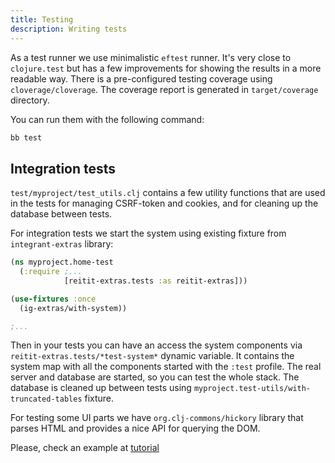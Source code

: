 ```yaml
---
title: Testing
description: Writing tests
---
```


As a test runner we use minimalistic `eftest` runner. It's very close to `clojure.test` but has a few improvements for showing the results in a more readable way.
There is a pre-configured testing coverage using `cloverage/cloverage`. The coverage report is generated in `target/coverage` directory.

You can run them with the following command:

```bash
bb test
```

## Integration tests

`test/myproject/test_utils.clj` contains a few utility functions that are used in the tests for managing CSRF-token and cookies, and for cleaning up the database between tests.

For integration tests we start the system using existing fixture from `integrant-extras` library:

```clojure
(ns myproject.home-test
  (:require ;...
            [reitit-extras.tests :as reitit-extras]))

(use-fixtures :once
  (ig-extras/with-system))

;...
```

Then in your tests you can have an access the system components via `reitit-extras.tests/*test-system*` dynamic variable. It contains the system map with all the components started with the `:test` profile.
The real server and database are started, so you can test the whole stack. The database is cleaned up between tests using `myproject.test-utils/with-truncated-tables` fixture.

For testing some UI parts we have `org.clj-commons/hickory` library that parses HTML and provides a nice API for querying the DOM.

<Callout title="Tip" type="info">Please, check an example at [tutorial](/docs/lite/tutorial#testing)</Callout>
